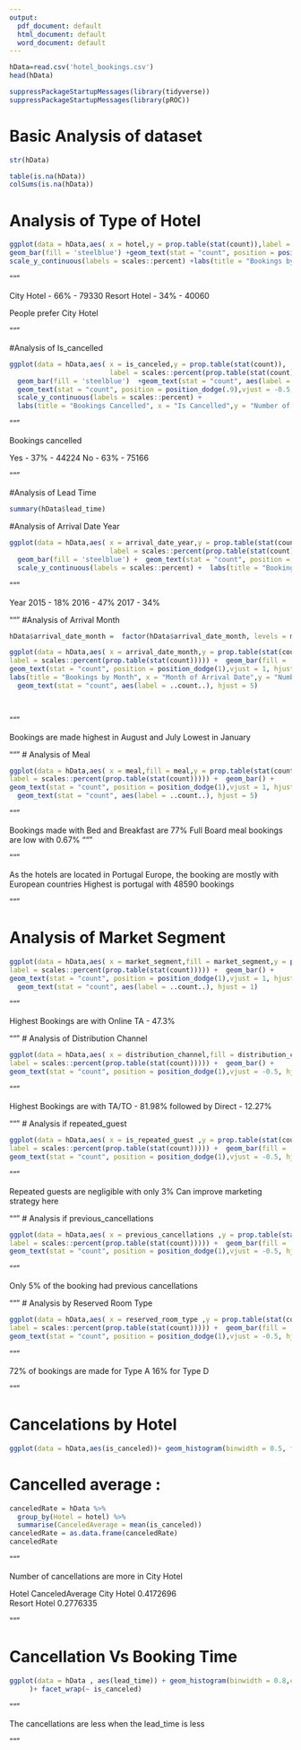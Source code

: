 ---
output:
  pdf_document: default
  html_document: default
  word_document: default
---


```{r}
hData=read.csv('hotel_bookings.csv')
head(hData)

suppressPackageStartupMessages(library(tidyverse))
suppressPackageStartupMessages(library(pROC))
```
# Basic Analysis of dataset

```{r}
str(hData)

```
```{r}
table(is.na(hData))
colSums(is.na(hData))

```

# Analysis of Type of Hotel


```{r}
ggplot(data = hData,aes( x = hotel,y = prop.table(stat(count)),label = scales::percent(prop.table(stat(count))))) +
geom_bar(fill = 'steelblue') +geom_text(stat = "count", position = position_dodge(.9),vjust = -0.5,size = 3.8)+
scale_y_continuous(labels = scales::percent) +labs(title = "Bookings by Hotel Type",x = "Hotel Type",y = "Number of bookings")+geom_text(stat = "count", aes(label = ..count..), vjust = 5) 

```

"""

City Hotel   - 66%  - 79330
Resort Hotel - 34%  - 40060

People prefer City Hotel


"""

#Analysis of Is_cancelled



```{r}
ggplot(data = hData,aes( x = is_canceled,y = prop.table(stat(count)),
                         label = scales::percent(prop.table(stat(count))))) +
  geom_bar(fill = 'steelblue')  +geom_text(stat = "count", aes(label = ..count..), vjust = 5) +
  geom_text(stat = "count", position = position_dodge(.9),vjust = -0.5,size = 3)+
  scale_y_continuous(labels = scales::percent) +
  labs(title = "Bookings Cancelled", x = "Is Cancelled",y = "Number of Bookings") 

```

"""

Bookings cancelled

Yes - 37%  - 44224
No  - 63%  - 75166


"""

 
#Analysis of Lead Time
```{r}
summary(hData$lead_time)
```
#Analysis of Arrival Date Year

```{r}
ggplot(data = hData,aes( x = arrival_date_year,y = prop.table(stat(count)),
                         label = scales::percent(prop.table(stat(count))))) +
  geom_bar(fill = 'steelblue') +  geom_text(stat = "count", position = position_dodge(.9),vjust = -0.5,size = 3)+
  scale_y_continuous(labels = scales::percent) +  labs(title = "Bookings by Year", x = "Year of Arrival Date",y = "Number  of bookings") +  geom_text(stat = "count", aes(label = ..count..), vjust = 5)
```
"""

Year 
2015  - 18%
2016  - 47%
2017  - 34%

"""
#Analysis of Arrival Month

```{r}
hData$arrival_date_month =  factor(hData$arrival_date_month, levels = month.name)

ggplot(data = hData,aes( x = arrival_date_month,y = prop.table(stat(count)),
label = scales::percent(prop.table(stat(count))))) +  geom_bar(fill = 'steelblue') + 
geom_text(stat = "count", position = position_dodge(1),vjust = 1, hjust=0,size = 3)+scale_y_continuous(labels = scales::percent) +
labs(title = "Bookings by Month", x = "Month of Arrival Date",y = "Number of bookings")+ coord_flip() +
  geom_text(stat = "count", aes(label = ..count..), hjust = 5) 
   
 

```
"""

 Bookings are made highest in August and July
 Lowest in January

"""
# Analysis of Meal

```{r}
ggplot(data = hData,aes( x = meal,fill = meal,y = prop.table(stat(count)),
label = scales::percent(prop.table(stat(count))))) +  geom_bar() + 
geom_text(stat = "count", position = position_dodge(1),vjust = 1, hjust=0,size = 3)+scale_y_continuous(labels = scales::percent) + coord_flip() +labs(title = "Bookings by Meal", x = "Meal type",y = "Number of bookings") +
  geom_text(stat = "count", aes(label = ..count..), hjust = 5) 

```
"""

Bookings made with Bed and Breakfast are 77%
Full Board meal bookings are low with 0.67%
"""


"""

As the hotels are located in Portugal Europe, the booking are mostly with European countries 
Highest is portugal with 48590 bookings

"""

# Analysis of Market Segment

```{r}

ggplot(data = hData,aes( x = market_segment,fill = market_segment,y = prop.table(stat(count)),
label = scales::percent(prop.table(stat(count))))) +  geom_bar() + 
geom_text(stat = "count", position = position_dodge(1),vjust = 1, hjust=0,size = 3)+scale_y_continuous(labels = scales::percent) + coord_flip() +labs(title = "Bookings by Market Segment", x = "MS type",y = "Number of bookings") +
  geom_text(stat = "count", aes(label = ..count..), hjust = 1) 

```
"""

Highest Bookings are with Online TA - 47.3%

"""
# Analysis of Distribution Channel

```{r}

ggplot(data = hData,aes( x = distribution_channel,fill = distribution_channel ,y = prop.table(stat(count)),
label = scales::percent(prop.table(stat(count))))) +  geom_bar() + 
geom_text(stat = "count", position = position_dodge(1),vjust = -0.5, hjust=0,size = 3)+scale_y_continuous(labels = scales::percent)  +labs(title = "Bookings by Distribution Channel", x = "DC type",y = "Number of bookings")

```
"""

Highest Bookings are with TA/TO - 81.98%
followed by Direct  - 12.27%

"""
# Analysis if repeated_guest

```{r}

ggplot(data = hData,aes( x = is_repeated_guest ,y = prop.table(stat(count)),
label = scales::percent(prop.table(stat(count))))) +  geom_bar(fill = 'darkblue') + 
geom_text(stat = "count", position = position_dodge(1),vjust = -0.5, hjust=0,size = 3)+scale_y_continuous(labels = scales::percent)  +labs(title = "Is Repeated Guest", x = "is_repeated_guest",y = "Number of bookings")

```
"""

Repeated guests are negligible with only 3%
Can improve marketing strategy here

"""
# Analysis if previous_cancellations

```{r}

ggplot(data = hData,aes( x = previous_cancellations ,y = prop.table(stat(count)),
label = scales::percent(prop.table(stat(count))))) +  geom_bar(fill = 'darkblue') + 
geom_text(stat = "count", position = position_dodge(1),vjust = -0.5, hjust=0,size = 3)+scale_y_continuous(labels = scales::percent)  +labs(title = "If Previous Cancellations", x = "previous_cancellations",y = "Number of bookings")

```
"""

Only 5% of the booking had previous cancellations

"""
# Analysis by Reserved Room Type

```{r}

ggplot(data = hData,aes( x = reserved_room_type ,y = prop.table(stat(count)),
label = scales::percent(prop.table(stat(count))))) +  geom_bar(fill = 'darkblue') + 
geom_text(stat = "count", position = position_dodge(1),vjust = -0.5, hjust=0,size = 3)+scale_y_continuous(labels = scales::percent)  +labs(title = "Bookings  by Reserved Room Type", x = "Room Type",y = "Number of bookings")

```
"""

72% of bookings are made for Type A
16% for Type D

"""


# Cancelations by Hotel

```{r}
ggplot(data = hData,aes(is_canceled))+ geom_histogram(binwidth = 0.5, fill='darkblue') + facet_wrap(~hotel)

```

# Cancelled average :

```{r echo=TRUE}
canceledRate = hData %>%
  group_by(Hotel = hotel) %>%
  summarise(CanceledAverage = mean(is_canceled)) 
canceledRate = as.data.frame(canceledRate)
canceledRate 
```
"""

Number of cancellations are more in City Hotel

Hotel         CanceledAverage
City Hotel   	0.4172696			
Resort Hotel	0.2776335	

"""


# Cancellation Vs Booking Time 

```{r}
ggplot(data = hData , aes(lead_time)) + geom_histogram(binwidth = 0.8,col='darkblue'
     )+ facet_wrap(~ is_canceled)
```

"""

The cancellations are less when the lead_time is less

"""
